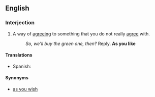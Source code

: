 ==English==

===Interjection===
{{en-interj|head=[[as]] [[you]] [[like]]}}

# A way of [[agreeing]] to something that you do not really [[agree]] with.
#: ''So, we'll buy the green one, then?'' Reply. '''As you like'''

====Translations====
{{trans-top|way of agreeing}}
* Spanish: {{t-|es|como quieras}}
{{trans-mid}}
{{trans-bottom}}

====Synonyms====
* [[as you wish]]